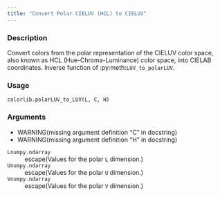 ```yaml
---
title: "Convert Polar CIELUV (HCL) to CIELUV"
---
```


### Description

Convert colors from the polar representation of the CIELUV color space,
also known as HCL (Hue-Chroma-Luminance) color space, into CIELAB
coordinates.
Inverse function of :py:meth:`LUV_to_polarLUV`.

### Usage

<pre><code class='language-python'>colorlib.polarLUV_to_LUV(L, C, H)</code></pre>

### Arguments

<ul><li>WARNING(missing argument definition "C" in docstring)</li><li>WARNING(missing argument definition "H" in docstring)</li></ul><dl class="pyp-list param-list">
  <dt style = "white-space: nowrap; font-family: monospace; vertical-align: top">
   <code id="colorspace.colorlib.colorlib.polarLUV_to_LUV:L">L</code><code class="argument-class">numpy.ndarray</code>
  </dt>
 <dd>escape(Values for the polar `L` dimension.)</dd>
  <dt style = "white-space: nowrap; font-family: monospace; vertical-align: top">
   <code id="colorspace.colorlib.colorlib.polarLUV_to_LUV:U">U</code><code class="argument-class">numpy.ndarray</code>
  </dt>
 <dd>escape(Values for the polar `U` dimension.)</dd>
  <dt style = "white-space: nowrap; font-family: monospace; vertical-align: top">
   <code id="colorspace.colorlib.colorlib.polarLUV_to_LUV:V">V</code><code class="argument-class">numpy.ndarray</code>
  </dt>
 <dd>escape(Values for the polar `V` dimension.)</dd>
</dl>
